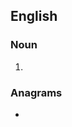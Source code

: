 {{also|first cause}}
==English==

===Noun===
{{en-noun|head=First Cause}}

# {{alternative spelling of|en|first cause}}

===Anagrams===
* {{anagrams|en|a=acefirsstu|fruitcases}}